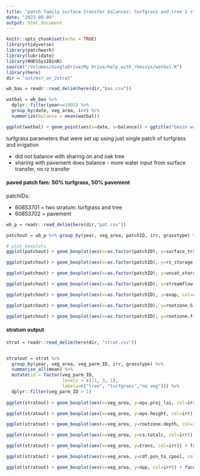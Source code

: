 ```yaml
---
title: "patch family surface transfer balances: turfgrass and tree 2 stratum"
date: "2023-09-09"
output: html_document
---
```


```r
knitr::opts_chunk$set(echo = TRUE)
library(tidyverse)
library(patchwork)
library(lubridate)
library(RHESSysIOinR)
source("/Volumes/GoogleDrive/My Drive/help_with_rhessys/watbal.R")
library(here)
dir = "out/msr_on_2strat"
```


```r

wb_bas = readr::read_delim(here(dir,"bas.csv")) 

watbal = wb_bas %>% 
  dplyr::filter(year==1995) %>% 
  group_by(date, veg_area, irr) %>% 
  summarize(balance = mean(watbal)) 

ggplot(watbal) + geom_point(aes(x=date, y=balance)) + ggtitle("basin water balance") + facet_grid(irr~veg_area)

```

turfgrass parameters that were set up using just single patch of turfgrass and irrigation

- did not balance with sharing on and oak tree
- sharing with pavement does balance  - more water input from surface transfer, no rz transfer  


#### paved patch fam: 50% turfgrass, 50% pavement 

patchIDs:

- 60853701 = two stratum: turfgrass and tree 
- 60853702 = pavement

```r
wb_p = readr::read_delim(here(dir,"pat.csv")) 

patchout = wb_p %>% group_by(year, veg_area, patchID, irr, grasstype) %>% summarise_all(mean)

# plot boxplots 
ggplot(patchout) + geom_boxplot(aes(x=as.factor(patchID), y=surface_transfer, col=as.factor(veg_area))) + facet_grid(veg_area~irr)

ggplot(patchout) + geom_boxplot(aes(x=as.factor(patchID), y=rz_storage, col=as.factor(veg_area))) + facet_grid(veg_area~irr)

ggplot(patchout) + geom_boxplot(aes(x=as.factor(patchID), y=unsat_storage, col=as.factor(veg_area))) + facet_grid(veg_area~irr)

ggplot(patchout) + geom_boxplot(aes(x=as.factor(patchID), y=streamflow, col=as.factor(veg_area))) + facet_grid(veg_area~irr)

ggplot(patchout) + geom_boxplot(aes(x=as.factor(patchID), y=evap, col=as.factor(veg_area))) + facet_grid(veg_area~irr)

ggplot(patchout) + geom_boxplot(aes(x=as.factor(patchID), y=rootzone.S, col=as.factor(veg_area))) + facet_grid(veg_area~irr)

ggplot(patchout) + geom_boxplot(aes(x=as.factor(patchID), y=rootzone.field_capacity, col=as.factor(veg_area))) + facet_grid(veg_area~irr)


```

#### stratum output 

```r

strat = readr::read_delim(here(dir, "strat.csv"))


stratout = strat %>% 
  group_by(year, veg_area, veg_parm_ID, irr, grasstype) %>% 
  summarise_all(mean) %>% 
  mutate(id = factor(veg_parm_ID, 
                     levels = c(11, 3, 1), 
                     labels=c("tree", "turfgrass","no veg"))) %>% 
  dplyr::filter(veg_parm_ID > 1)
  
ggplot(stratout) + geom_boxplot(aes(x=veg_area, y=epv.proj_lai, col=irr)) + facet_grid('id', scales="free")

ggplot(stratout) + geom_boxplot(aes(x=veg_area, y=epv.height, col=irr)) + facet_grid('id', scales="free")

ggplot(stratout) + geom_boxplot(aes(x=veg_area, y=rootzone.depth, col=irr)) + facet_grid('id', scales="free")

ggplot(stratout) + geom_boxplot(aes(x=veg_area, y=cs.totalc, col=irr)) + facet_grid('id', scales="free")

ggplot(stratout) + geom_boxplot(aes(x=veg_area, y=trans, col=irr)) + facet_grid('id', scales="free")

ggplot(stratout) + geom_boxplot(aes(x=veg_area, y=cdf.psn_to_cpool, col=irr)) + facet_grid('id', scales="free")

ggplot(stratout) + geom_boxplot(aes(x=veg_area, y=npp, col=irr)) + facet_grid('id', scales="free")
```



